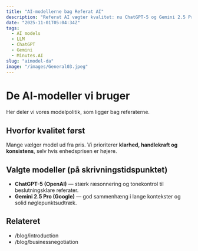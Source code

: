 ```yaml
---
title: "AI-modellerne bag Referat AI"
description: "Referat AI vægter kvalitet: nu ChatGPT-5 og Gemini 2.5 Pro."
date: "2025-11-01T05:04:34Z"
tags:
  - AI models
  - LLM
  - ChatGPT
  - Gemini
  - Minutes.AI
slug: "aimodel-da"
image: "/images/General03.jpeg"
---
```


# De AI-modeller vi bruger

Her deler vi vores modelpolitik, som ligger bag referaterne.

## Hvorfor kvalitet først
Mange vælger model ud fra pris. Vi prioriterer **klarhed, handlekraft og konsistens**, selv hvis enhedsprisen er højere.

## Valgte modeller (på skrivningstidspunktet)
- **ChatGPT-5 (OpenAI)** — stærk ræsonnering og tonekontrol til beslutningsklare referater.
- **Gemini 2.5 Pro (Google)** — god sammenhæng i lange kontekster og solid nøglepunktsudtræk.

## Relateret
- /blog/introduction
- /blog/businessnegotiation
